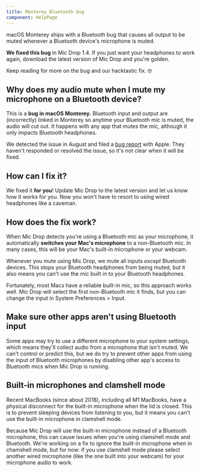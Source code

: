 ```yaml
---
title: Monterey Bluetooth bug
component: HelpPage
---
```



<Panel>

macOS Monterey ships with a Bluetooth bug that causes all output to be muted whenever a Bluetooth device's microphone is muted.

**We fixed this bug** in Mic Drop 1.4. If you just want your headphones to work again, <DownloadLink>download the latest version of Mic Drop</DownloadLink> and you're golden.

Keep reading for more on the bug and our hacktastic fix. 🤓

## Why does my audio mute when I mute my microphone on a Bluetooth device?

This is a **bug in macOS Monterey.** Bluetooth input and output are (incorrectly) linked in Monterey so anytime your Bluetooth mic is muted, the audio will cut out. It happens with any app that mutes the mic, although it only impacts Bluetooth headphones.

We detected the issue in August and filed a [bug report](https://twitter.com/octopusthink/status/1431689504126078977) with Apple. They haven't responded or resolved the issue, so it's not clear when it will be fixed.

## How can I fix it?

We fixed it **for you**! Update Mic Drop to the latest version and let us know how it works for you. Now you won't have to resort to using wired headphones like a caveman.

## How does the fix work?

When Mic Drop detects you're using a Bluetooth mic as your microphone, it automatically **switches your Mac's microphone** to a non-Bluetooth mic. In many cases, this will be your Mac's built-in microphone or your webcam.

Whenever you mute using Mic Drop, we mute all inputs _except_ Bluetooth devices. This stops your Bluetooth headphones from being muted, but it also means you can't use the mic built in to your Bluetooth headphones.

Fortunately, most Macs have a reliable built-in mic, so this approach works well. Mic Drop will select the first non-Bluetooth mic it finds, but you can change the input in System Preferences > Input.

<!--
When testing, we found this solution effective for most users, but if it doesn't work for you, you can disable this behaviour with this command in the Terminal app: `defaults write com.octopusthink.Mic-Drop useBluetoothWorkaround -bool false`.
-->

## Make sure other apps aren't using Bluetooth input

Some apps may try to use a different microphone to your system settings, which means they'll collect audio from a microphone that isn't muted. We can't control or predict this, but we do try to prevent other apps from using the input of Bluetooth microphones by disabling other app's access to Bluetooth mics when Mic Drop is running.

## Built-in microphones and clamshell mode

Recent MacBooks (since about 2018), including all M1 MacBooks, have a physical disconnect for the built-in microphone when the lid is closed. This is to prevent sleeping devices from listening to you, but it means you can't use the built-in microphone in clamshell mode.

Because Mic Drop will use the built-in microphone instead of a Bluetooth microphone, this can cause issues when you're using clamshell mode and Bluetooth. We're working on a fix to ignore the built-in microphone when in chamshell mode, but for now: if you use clamshell mode please select another wired microphone (like the one built into your webcam) for your microphone audio to work.

</Panel>
